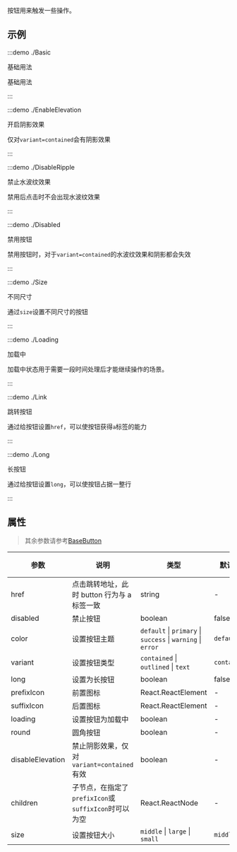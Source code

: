 按钮用来触发一些操作。

## 示例

:::demo ./Basic

基础用法

基础用法

:::

:::demo ./EnableElevation

开启阴影效果

仅对`variant=contained`会有阴影效果

:::

:::demo ./DisableRipple

禁止水波纹效果

禁用后点击时不会出现水波纹效果

:::

:::demo ./Disabled

禁用按钮

禁用按钮时，对于`variant=contained`的水波纹效果和阴影都会失效

:::

:::demo ./Size

不同尺寸

通过`size`设置不同尺寸的按钮

:::

:::demo ./Loading

加载中

加载中状态用于需要一段时间处理后才能继续操作的场景。

:::

:::demo ./Link

跳转按钮

通过给按钮设置`href`，可以使按钮获得`a`标签的能力

:::

:::demo ./Long

长按钮

通过给按钮设置`long`，可以使按钮占据一整行

:::

## 属性

> 其余参数请参考[BaseButton](/components/BaseButton)

| 参数 | 说明 | 类型 | 默认值 | 是否必填 |
| --- | --- | --- | --- | --- |
| href | 点击跳转地址，此时 button 行为与 a 标签一致 | string | - | false |
| disabled | 禁止按钮 | boolean | false | false |
| color | 设置按钮主题 | `default` \| `primary` \| `success` \| `warning` \| `error` | `default` | false |
| variant | 设置按钮类型 | `contained` \| `outlined` \| `text` | `contained` | false |
| long | 设置为长按钮 | boolean | false | false |
| prefixIcon | 前置图标 | React.ReactElement | - | false |
| suffixIcon | 后置图标 | React.ReactElement | - | false |
| loading | 设置按钮为加载中 | boolean | - | false |
| round | 圆角按钮 | boolean | - | false |
| disableElevation | 禁止阴影效果，仅对`variant=contained`有效 | boolean | - | false |
| children | 子节点，在指定了`prefixIcon`或`suffixIcon`时可以为空 | React.ReactNode | - | false |
| size | 设置按钮大小 | `middle` \| `large` \| `small` | `middle` | false |
